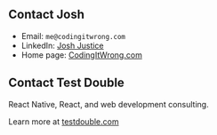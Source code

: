 ## Contact Josh

- Email: `me@codingitwrong.com`
- LinkedIn: [Josh Justice](https://www.linkedin.com/in/jjustice/)
- Home page: [CodingItWrong.com](https://codingitwrong.com)

## Contact Test Double

React Native, React, and web development consulting.

Learn more at [testdouble.com](https://testdouble.com/)
